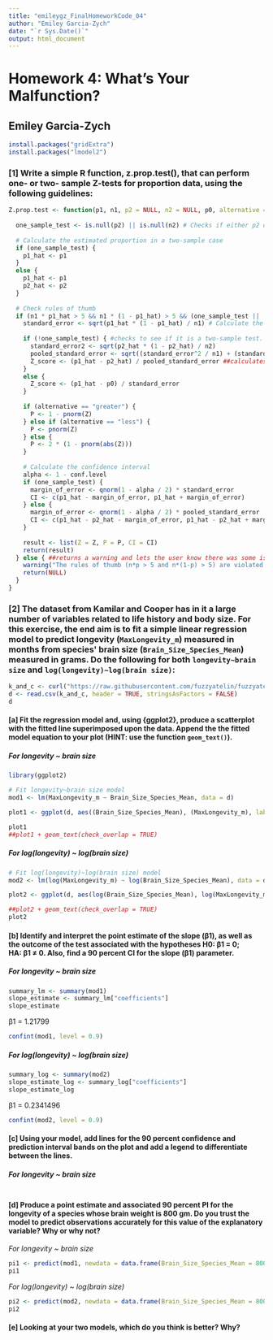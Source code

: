 ```yaml
---
title: "emileygz_FinalHomeworkCode_04"
author: "Emiley Garcia-Zych"
date: "`r Sys.Date()`"
output: html_document
---
```


# Homework 4: What's Your Malfunction? 

## Emiley Garcia-Zych

```r
install.packages("gridExtra")
install.packages("lmodel2")
```

### [1] Write a simple R function, z.prop.test(), that can perform one- or two- sample Z-tests for proportion data, using the following guidelines: 

```r
Z.prop.test <- function(p1, n1, p2 = NULL, n2 = NULL, p0, alternative = "two.sided", conf.level = 0.95) { # defines a new fucntion "Z.prop.test()" that takes the arguments "p1" and "p2", sample sizes "n1" and "n2", null hypothesis proportion "p0", the type of test, and confidence level of 95%. If p2 and n2 are not provided, the test will be able to run a one-sample test. 
  
  one_sample_test <- is.null(p2) || is.null(n2) # Checks if either p2 or n2 is NULL to determine one-sample or two-sample test
  
  # Calculate the estimated proportion in a two-sample case
  if (one_sample_test) {
    p1_hat <- p1
  } 
  else {
    p1_hat <- p1
    p2_hat <- p2
  }
  
  # Check rules of thumb
  if (n1 * p1_hat > 5 && n1 * (1 - p1_hat) > 5 && (one_sample_test || (n2 * p2_hat > 5 && n2 * (1 - p2_hat) > 5))) { ##makes sure both samples are large enough to run the tests. 
    standard_error <- sqrt(p1_hat * (1 - p1_hat) / n1) # Calculate the standard error
    
    if (!one_sample_test) { #checks to see if it is a two-sample test. If it is a one-sample test, it continues to the else...
      standard_error2 <- sqrt(p2_hat * (1 - p2_hat) / n2)
      pooled_standard_error <- sqrt((standard_error^2 / n1) + (standard_error2^2 / n2))
      Z_score <- (p1_hat - p2_hat) / pooled_standard_error ##calculates Z statistic 
    } 
    else {
      Z_score <- (p1_hat - p0) / standard_error
    }
    
    if (alternative == "greater") {
      P <- 1 - pnorm(Z)
    } else if (alternative == "less") {
      P <- pnorm(Z)
    } else {
      P <- 2 * (1 - pnorm(abs(Z)))
    }
    
    # Calculate the confidence interval
    alpha <- 1 - conf.level
    if (one_sample_test) {
      margin_of_error <- qnorm(1 - alpha / 2) * standard_error
      CI <- c(p1_hat - margin_of_error, p1_hat + margin_of_error)
    } else {
      margin_of_error <- qnorm(1 - alpha / 2) * pooled_standard_error
      CI <- c(p1_hat - p2_hat - margin_of_error, p1_hat - p2_hat + margin_of_error)
    } 
    
    result <- list(Z = Z, P = P, CI = CI)
    return(result)
  } else { ##returns a warning and lets the user know there was some issue with the data. 
    warning("The rules of thumb (n*p > 5 and n*(1-p) > 5) are violated. The results may not be valid.")
    return(NULL)
  }
}

```

### [2] The dataset from Kamilar and Cooper has in it a large number of variables related to life history and body size. For this exercise, the end aim is to fit a simple linear regression model to predict longevity (`MaxLongevity_m`) measured in months from species\' brain size (`Brain_Size_Species_Mean`) measured in grams. Do the following for both `longevity~brain size` and `log(longevity)~log(brain size)`:

```r
k_and_c <- curl("https://raw.githubusercontent.com/fuzzyatelin/fuzzyatelin.github.io/master/AN588_Fall23/KamilarAndCooperData.csv")
d <- read.csv(k_and_c, header = TRUE, stringsAsFactors = FALSE)
d
```

#### [a] Fit the regression model and, using {ggplot2}, produce a scatterplot with the fitted line superimposed upon the data. Append the the fitted model equation to your plot (HINT: use the function `geom_text()`).

##### *For longevity \~ brain size*

```r
library(ggplot2)

# Fit longevity~brain size model
mod1 <- lm(MaxLongevity_m ~ Brain_Size_Species_Mean, data = d)

plot1 <- ggplot(d, aes((Brain_Size_Species_Mean), (MaxLongevity_m), label = rownames(d))) + geom_point() + geom_smooth(method = "lm", formula = y ~ x, color = "pink") 

plot1
##plot1 + geom_text(check_overlap = TRUE)

```

##### *For log(longevity) \~ log(brain size)*

```r
# Fit log(longevity)~log(brain size) model
mod2 <- lm(log(MaxLongevity_m) ~ log(Brain_Size_Species_Mean), data = d)

plot2 <- ggplot(d, aes(log(Brain_Size_Species_Mean), log(MaxLongevity_m), label = rownames(d)))+ geom_point() + geom_smooth(method = "lm", formula = y ~ x, color = "red") 

##plot2 + geom_text(check_overlap = TRUE)
plot2

```

#### [b] Identify and interpret the point estimate of the slope (β1), as well as the outcome of the test associated with the hypotheses H0: β1 = 0; HA: β1 ≠ 0. Also, find a 90 percent CI for the slope (β1) parameter.

##### *For longevity \~ brain size*

```r
summary_lm <- summary(mod1)
slope_estimate <- summary_lm["coefficients"]
slope_estimate
```

β1 = 1.21799

```r
confint(mod1, level = 0.9)
```

##### *For log(longevity) \~ log(brain size)*

```r
summary_log <- summary(mod2)
slope_estimate_log <- summary_log["coefficients"]
slope_estimate_log
```

β1 = 0.2341496

```r
confint(mod2, level = 0.9)
```

#### [c] Using your model, add lines for the 90 percent confidence and prediction interval bands on the plot and add a legend to differentiate between the lines.

##### *For longevity \~ brain size*

```r



```

#### [d] Produce a point estimate and associated 90 percent PI for the longevity of a species whose brain weight is 800 gm. Do you trust the model to predict observations accurately for this value of the explanatory variable? Why or why not?

*For longevity \~ brain size*

```r
pi1 <- predict(mod1, newdata = data.frame(Brain_Size_Species_Mean = 800), interval = "prediction", level = 0.90)
pi1
```

*For log(longevity) \~ log(brain size)*

```r
pi2 <- predict(mod2, newdata = data.frame(Brain_Size_Species_Mean = 800), interval = "prediction", level = 0.90)
pi2
```

#### [e] Looking at your two models, which do you think is better? Why?
